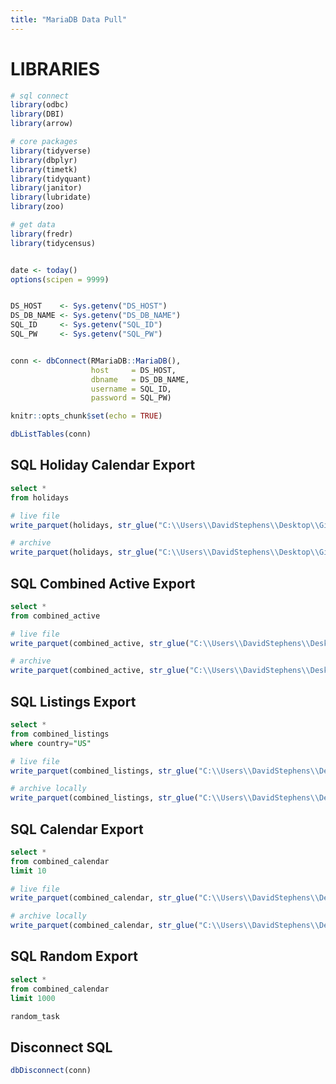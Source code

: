 ```yaml
---
title: "MariaDB Data Pull"
---
```


# LIBRARIES
```r
# sql connect
library(odbc)
library(DBI)
library(arrow)

# core packages
library(tidyverse)
library(dbplyr)
library(timetk)
library(tidyquant)
library(janitor)
library(lubridate)
library(zoo)

# get data
library(fredr)
library(tidycensus)


date <- today()
options(scipen = 9999)


DS_HOST    <- Sys.getenv("DS_HOST")
DS_DB_NAME <- Sys.getenv("DS_DB_NAME")
SQL_ID     <- Sys.getenv("SQL_ID")
SQL_PW     <- Sys.getenv("SQL_PW")


conn <- dbConnect(RMariaDB::MariaDB(),
                  host     = DS_HOST,
                  dbname   = DS_DB_NAME,
                  username = SQL_ID,
                  password = SQL_PW)

knitr::opts_chunk$set(echo = TRUE)
```


```r
dbListTables(conn)
```



## SQL Holiday Calendar Export
```sql
select *
from holidays
```

```r
# live file
write_parquet(holidays, str_glue("C:\\Users\\DavidStephens\\Desktop\\Github\\forecasting_framework\\00_data\\holidays.parquet"))

# archive
write_parquet(holidays, str_glue("C:\\Users\\DavidStephens\\Desktop\\Github\\forecasting_framework\\00_data\\archive\\{date}_holidays.parquet"))
```



## SQL Combined Active Export
```sql
select *
from combined_active
```

```r
# live file
write_parquet(combined_active, str_glue("C:\\Users\\DavidStephens\\Desktop\\Github\\forecasting_framework\\00_data\\combined_active_raw.parquet"))

# archive
write_parquet(combined_active, str_glue("C:\\Users\\DavidStephens\\Desktop\\Github\\forecasting_framework\\00_data\\archive\\{date}_combined_active_raw.parquet"))
```




## SQL Listings Export
```sql
select *
from combined_listings
where country="US"
```

```r
# live file
write_parquet(combined_listings, str_glue("C:\\Users\\DavidStephens\\Desktop\\Github\\forecasting_framework\\00_data\\combined_listings_raw.parquet"))

# archive locally
write_parquet(combined_listings, str_glue("C:\\Users\\DavidStephens\\Desktop\\Github\\forecasting_framework\\00_data\\archive\\{date}_combined_listings_raw.parquet"))
```



## SQL Calendar Export
```sql
select *
from combined_calendar
limit 10
```

```r
# live file
write_parquet(combined_calendar, str_glue("C:\\Users\\DavidStephens\\Desktop\\Github\\forecasting_framework\\00_data\\combined_calendar_raw.parquet"))

# archive locally
write_parquet(combined_calendar, str_glue("C:\\Users\\DavidStephens\\Desktop\\Github\\forecasting_framework\\00_data\\archive\\{date}_combined_calendar_raw.parquet"))
```



## SQL Random Export
```sql
select *
from combined_calendar
limit 1000
```

```r
random_task
```




## Disconnect SQL
```r
dbDisconnect(conn)
```






























































